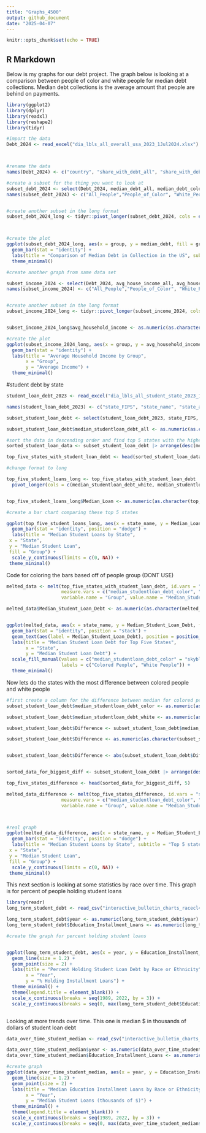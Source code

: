 ```yaml
---
title: "Graphs_4500"
output: github_document
date: "2025-04-07"
---
```


```r
knitr::opts_chunk$set(echo = TRUE)
```

## R Markdown

Below is my graphs for our debt project. The graph below is looking at a comparison between people of color and white people for median debt collections. Median debt collections is the average amount that people are behind on payments.

```r
library(ggplot2)
library(dplyr)
library(readxl)
library(reshape2)
library(tidyr)

#import the data
Debt_2024 <- read_excel("dia_lbls_all_overall_usa_2023_1Jul2024.xlsx")



#rename the data
names(Debt_2024) <- c("country", "share_with_debt_all", "share_with_debt_color", "share_with_debt_white", "median_debt_all", "median_debt_color", "median_debt_white", "medical_debt_all", "medical_debt_color", "medical_debt_white", "student_all", "student_color", "student_white", "auto_all", "auto_color", "auto_white", "creditcard_del_all", "creditcard_del_color", "creditcard_del_white", "median_creditcard_all", "median_creditcard_color", "median_creditcard_white", "share_color", "avg_house_income_all", "avg_house_income_color", "avg_house_income_white")

#create a subset for the thing you want to look at
subset_debt_2024 <- select(Debt_2024, median_debt_all, median_debt_color, median_debt_white)
names(subset_debt_2024) <- c("All_People","People_of_Color", "White_People")


#create another subset in the long format
subset_debt_2024_long <- tidyr::pivot_longer(subset_debt_2024, cols = everything(), names_to = "group", values_to = "median_debt")



#create the plot
ggplot(subset_debt_2024_long, aes(x = group, y = median_debt, fill = group)) +
  geom_bar(stat = "identity") +
  labs(title = "Comparison of Median Debt in Collection in the US", subtitle = "The average amount of money people are behind on payments", y = "Median Debt in Collections") +
  theme_minimal()
```

```r
#create another graph from same data set

subset_income_2024 <- select(Debt_2024, avg_house_income_all, avg_house_income_color, avg_house_income_white)
names(subset_income_2024) <- c("All_People","People_of_Color", "White_People")


#create another subset in the long format
subset_income_2024_long <- tidyr::pivot_longer(subset_income_2024, cols = everything(), names_to = "group", values_to = "avg_household_income")


subset_income_2024_long$avg_household_income <- as.numeric(as.character(subset_income_2024_long$avg_household_income))

#create the plot
ggplot(subset_income_2024_long, aes(x = group, y = avg_household_income, fill = group)) +
  geom_bar(stat = "identity") +
  labs(title = "Average Household Income by Group",
       x = "Group",
       y = "Average Income") +
  theme_minimal()
```


#student debt by state

```r
student_loan_debt_2023 <- read_excel("dia_lbls_all_student_state_2023_1Jul2024.xlsx")

names(student_loan_debt_2023) <- c("state_FIPS", "state_name", "state_abbreviation", "share_with_studentloan_debt_all", "share_with_studentloan_debt_color", "share_with_studentloan_debt_white", "median_studentloan_debt_all", "median_studentloan_debt_color", "median_studentloan_debt_white", "share_of_holders_with_debt_all", "share_of_holders_with_debt_color", "share_of_holders_with_debt_white", "median_loan_debt_in_default_all", "median_loan_debt_in_default_color", "median_loan_debt_in_default_white", "median_monthly_studentloan_payment_all", "median_monthly_studentloan_payment_color", "median_monthly_studentloan_payment_white", "share_without_bachelors_all", "share_without_bachelors_color", "share_without_bachelors_white", "share_of_people_of_color", "average_household_income_all", "average_household_income_color", "average_household_income_white")

subset_student_loan_debt <- select(student_loan_debt_2023, state_FIPS, state_name, state_abbreviation, median_studentloan_debt_all, median_studentloan_debt_color, median_studentloan_debt_white)

subset_student_loan_debt$median_studentloan_debt_all <- as.numeric(as.character(subset_student_loan_debt$median_studentloan_debt_all))

#sort the data in descending order and find top 5 states with the highest median student loan debt
sorted_student_loan_data <- subset_student_loan_debt |> arrange(desc(median_studentloan_debt_all))

top_five_states_with_student_loan_debt <- head(sorted_student_loan_data, 5)

#change format to long

top_five_student_loans_long <- top_five_states_with_student_loan_debt |>
  pivot_longer(cols = c(median_studentloan_debt_white, median_studentloan_debt_color), names_to = "Group", values_to = "Median_Loan")


top_five_student_loans_long$Median_Loan <- as.numeric(as.character(top_five_student_loans_long$Median_Loan))

#create a bar chart comparing these top 5 states

ggplot(top_five_student_loans_long, aes(x = state_name, y = Median_Loan, fill = Group)) +
  geom_bar(stat = "identity", position = "dodge") +
  labs(title = "Median Student Loans by State",
 x = "State",
 y = "Median Student Loan",
 fill = "Group") +
  scale_y_continuous(limits = c(0, NA)) +
 theme_minimal()

```

Code for coloring the bars based off of people group (DONT USE)
```r
melted_data <- melt(top_five_states_with_student_loan_debt, id.vars = "state_name", 
                    measure.vars = c("median_studentloan_debt_color", "median_studentloan_debt_white"),
                    variable.name = "Group", value.name = "Median_Student_Loan_Debt")

melted_data$Median_Student_Loan_Debt <- as.numeric(as.character(melted_data$Median_Student_Loan_Debt))


ggplot(melted_data, aes(x = state_name, y = Median_Student_Loan_Debt, fill = Group)) +
  geom_bar(stat = "identity", position = "stack") +
  geom_text(aes(label = Median_Student_Loan_Debt), position = position_stack(vjust = 0.5), size = 3) +
  labs(title = "Median Student Loan Debt for Top Five States",
       x = "State",
       y = "Median Student Loan Debt") +
  scale_fill_manual(values = c("median_studentloan_debt_color" = "skyblue", "median_studentloan_debt_white" = "orange"),
                    labels = c("Colored People", "White People")) +
  theme_minimal()
```

Now lets do the states with the most difference between colored people and white people
```r
#first create a column for the difference between median for colored people and white people
subset_student_loan_debt$median_studentloan_debt_color <- as.numeric(as.character(subset_student_loan_debt$median_studentloan_debt_color))

subset_student_loan_debt$median_studentloan_debt_white <- as.numeric(as.character(subset_student_loan_debt$median_studentloan_debt_white))

subset_student_loan_debt$Difference <- subset_student_loan_debt$median_studentloan_debt_color - subset_student_loan_debt$median_studentloan_debt_white

subset_student_loan_debt$Difference <- as.numeric(as.character(subset_student_loan_debt$Difference))


subset_student_loan_debt$Difference <- abs(subset_student_loan_debt$Difference)


sorted_data_for_biggest_diff <- subset_student_loan_debt |> arrange(desc(Difference))

top_five_states_difference <- head(sorted_data_for_biggest_diff, 5)

melted_data_difference <- melt(top_five_states_difference, id.vars = "state_name", 
                    measure.vars = c("median_studentloan_debt_color", "median_studentloan_debt_white"),
                    variable.name = "Group", value.name = "Median_Student_Loan_Debt_Diff")



#real graph
ggplot(melted_data_difference, aes(x = state_name, y = Median_Student_Loan_Debt_Diff, fill = Group)) +
  geom_bar(stat = "identity", position = "dodge") +
  labs(title = "Median Student Loans by State", subtitle = "Top 5 states with the greatest difference between people groups",
 x = "State",
 y = "Median Student Loan",
 fill = "Group") +
  scale_y_continuous(limits = c(0, NA)) +
 theme_minimal()
```

This next section is looking at some statistics by race over time. This graph is for percent of people holding student loans

```r
library(readr)
long_term_student_debt <- read_csv("interactive_bulletin_charts_racecl4_have.csv")

long_term_student_debt$year <- as.numeric(long_term_student_debt$year)
long_term_student_debt$Education_Installment_Loans <- as.numeric(long_term_student_debt$Education_Installment_Loans)

#create the graph for percent holding student loans


ggplot(long_term_student_debt, aes(x = year, y = Education_Installment_Loans, color = Category, shape = Category)) +
  geom_line(size = 1.2) +
  geom_point(size = 2) +
  labs(title = "Percent Holding Student Loan Debt by Race or Ethnicity",
       x = "Year",
       y = "% Holding Installment Loans") +
  theme_minimal() +
  theme(legend.title = element_blank()) +
  scale_x_continuous(breaks = seq(1989, 2022, by = 3)) +
  scale_y_continuous(breaks = seq(0, max(long_term_student_debt$Education_Installment_Loans), by = 5))



```

Looking at more trends over time. This one is median $ in thousands of dollars of student loan debt

```r
data_over_time_student_median <- read_csv("interactive_bulletin_charts_racecl4_median.csv")

data_over_time_student_median$year <- as.numeric(data_over_time_student_median$year)
data_over_time_student_median$Education_Installment_Loans <- as.numeric(data_over_time_student_median$Education_Installment_Loans)

#create graph
ggplot(data_over_time_student_median, aes(x = year, y = Education_Installment_Loans, color = Category, shape = Category)) +
  geom_line(size = 1.2) +
  geom_point(size = 2) +
  labs(title = "Median Education Installment Loans by Race or Ethnicity",
       x = "Year",
       y = "Median Student Loans (thousands of $)") +
  theme_minimal() +
  theme(legend.title = element_blank()) +
  scale_x_continuous(breaks = seq(1989, 2022, by = 3)) +
  scale_y_continuous(breaks = seq(0, max(data_over_time_student_median$Education_Installment_Loans), by = 5))
```

